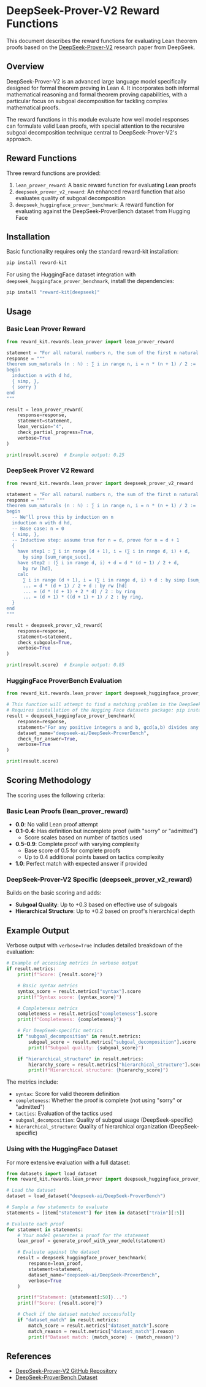 # DeepSeek-Prover-V2 Reward Functions

This document describes the reward functions for evaluating Lean theorem proofs based on the [DeepSeek-Prover-V2](https://github.com/deepseek-ai/DeepSeek-Prover-V2) research paper from DeepSeek.

## Overview

DeepSeek-Prover-V2 is an advanced large language model specifically designed for formal theorem proving in Lean 4. It incorporates both informal mathematical reasoning and formal theorem proving capabilities, with a particular focus on subgoal decomposition for tackling complex mathematical proofs.

The reward functions in this module evaluate how well model responses can formulate valid Lean proofs, with special attention to the recursive subgoal decomposition technique central to DeepSeek-Prover-V2's approach.

## Reward Functions

Three reward functions are provided:

1. `lean_prover_reward`: A basic reward function for evaluating Lean proofs
2. `deepseek_prover_v2_reward`: An enhanced reward function that also evaluates quality of subgoal decomposition
3. `deepseek_huggingface_prover_benchmark`: A reward function for evaluating against the DeepSeek-ProverBench dataset from Hugging Face

## Installation

Basic functionality requires only the standard reward-kit installation:

```bash
pip install reward-kit
```

For using the HuggingFace dataset integration with `deepseek_huggingface_prover_benchmark`, install the dependencies:

```bash
pip install "reward-kit[deepseek]"
```

## Usage

### Basic Lean Prover Reward

```python
from reward_kit.rewards.lean_prover import lean_prover_reward

statement = "For all natural numbers n, the sum of the first n natural numbers is n(n+1)/2."
response = """
theorem sum_naturals (n : ℕ) : ∑ i in range n, i = n * (n + 1) / 2 :=
begin
  induction n with d hd,
  { simp, },
  { sorry }
end
"""

result = lean_prover_reward(
    response=response,
    statement=statement,
    lean_version="4",
    check_partial_progress=True,
    verbose=True
)

print(result.score)  # Example output: 0.25
```

### DeepSeek Prover V2 Reward

```python
from reward_kit.rewards.lean_prover import deepseek_prover_v2_reward

statement = "For all natural numbers n, the sum of the first n natural numbers is n(n+1)/2."
response = """
theorem sum_naturals (n : ℕ) : ∑ i in range n, i = n * (n + 1) / 2 :=
begin
  -- We'll prove this by induction on n
  induction n with d hd,
  -- Base case: n = 0
  { simp, },
  -- Inductive step: assume true for n = d, prove for n = d + 1
  {
    have step1 : ∑ i in range (d + 1), i = (∑ i in range d, i) + d,
      by simp [sum_range_succ],
    have step2 : (∑ i in range d, i) + d = d * (d + 1) / 2 + d,
      by rw [hd],
    calc
      ∑ i in range (d + 1), i = (∑ i in range d, i) + d : by simp [sum_range_succ]
      ... = d * (d + 1) / 2 + d : by rw [hd]
      ... = (d * (d + 1) + 2 * d) / 2 : by ring
      ... = (d + 1) * ((d + 1) + 1) / 2 : by ring,
  }
end
"""

result = deepseek_prover_v2_reward(
    response=response,
    statement=statement,
    check_subgoals=True,
    verbose=True
)

print(result.score)  # Example output: 0.85
```

### HuggingFace ProverBench Evaluation

```python
from reward_kit.rewards.lean_prover import deepseek_huggingface_prover_benchmark

# This function will attempt to find a matching problem in the DeepSeek-ProverBench dataset
# Requires installation of the Hugging Face datasets package: pip install datasets
result = deepseek_huggingface_prover_benchmark(
    response=response,
    statement="For any positive integers a and b, gcd(a,b) divides any linear combination of a and b",
    dataset_name="deepseek-ai/DeepSeek-ProverBench",
    check_for_answer=True,
    verbose=True
)

print(result.score)
```

## Scoring Methodology

The scoring uses the following criteria:

### Basic Lean Proofs (lean_prover_reward)

- **0.0**: No valid Lean proof attempt
- **0.1-0.4**: Has definition but incomplete proof (with "sorry" or "admitted")
  - Score scales based on number of tactics used
- **0.5-0.9**: Complete proof with varying complexity
  - Base score of 0.5 for complete proofs
  - Up to 0.4 additional points based on tactics complexity
- **1.0**: Perfect match with expected answer if provided

### DeepSeek-Prover-V2 Specific (deepseek_prover_v2_reward)

Builds on the basic scoring and adds:

- **Subgoal Quality**: Up to +0.3 based on effective use of subgoals
- **Hierarchical Structure**: Up to +0.2 based on proof's hierarchical depth

## Example Output

Verbose output with `verbose=True` includes detailed breakdown of the evaluation:

```python
# Example of accessing metrics in verbose output
if result.metrics:
    print(f"Score: {result.score}")

    # Basic syntax metrics
    syntax_score = result.metrics["syntax"].score
    print(f"Syntax score: {syntax_score}")

    # Completeness metrics
    completeness = result.metrics["completeness"].score
    print(f"Completeness: {completeness}")

    # For DeepSeek-specific metrics
    if "subgoal_decomposition" in result.metrics:
        subgoal_score = result.metrics["subgoal_decomposition"].score
        print(f"Subgoal quality: {subgoal_score}")

    if "hierarchical_structure" in result.metrics:
        hierarchy_score = result.metrics["hierarchical_structure"].score
        print(f"Hierarchical structure: {hierarchy_score}")
```

The metrics include:
- `syntax`: Score for valid theorem definition
- `completeness`: Whether the proof is complete (not using "sorry" or "admitted")
- `tactics`: Evaluation of the tactics used
- `subgoal_decomposition`: Quality of subgoal usage (DeepSeek-specific)
- `hierarchical_structure`: Quality of hierarchical organization (DeepSeek-specific)

### Using with the HuggingFace Dataset

For more extensive evaluation with a full dataset:

```python
from datasets import load_dataset
from reward_kit.rewards.lean_prover import deepseek_huggingface_prover_benchmark

# Load the dataset
dataset = load_dataset("deepseek-ai/DeepSeek-ProverBench")

# Sample a few statements to evaluate
statements = [item["statement"] for item in dataset["train"][:5]]

# Evaluate each proof
for statement in statements:
    # Your model generates a proof for the statement
    lean_proof = generate_proof_with_your_model(statement)

    # Evaluate against the dataset
    result = deepseek_huggingface_prover_benchmark(
        response=lean_proof,
        statement=statement,
        dataset_name="deepseek-ai/DeepSeek-ProverBench",
        verbose=True
    )

    print(f"Statement: {statement[:50]}...")
    print(f"Score: {result.score}")

    # Check if the dataset matched successfully
    if "dataset_match" in result.metrics:
        match_score = result.metrics["dataset_match"].score
        match_reason = result.metrics["dataset_match"].reason
        print(f"Dataset match: {match_score} - {match_reason}")
```

## References

- [DeepSeek-Prover-V2 GitHub Repository](https://github.com/deepseek-ai/DeepSeek-Prover-V2)
- [DeepSeek-ProverBench Dataset](https://huggingface.co/datasets/deepseek-ai/DeepSeek-ProverBench)
